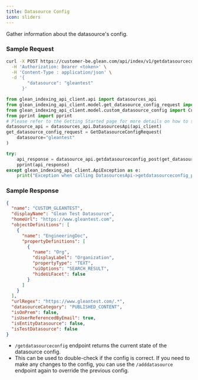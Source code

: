 ```yaml
---
title: Datasource Config
icon: sliders
---
```



Gather information about the datasource's config.

### Sample Request

<Tabs>
<TabItem value="curl" label="cURL">

```bash
curl -X POST https://customer-be.glean.com/api/index/v1/getdatasourceconfig \
  -H 'Authorization: Bearer <token>' \
  -H 'Content-Type : application/json' \
  -d '{
        "datasource": "gleantest"
      }'
```

</TabItem>
<TabItem value="python" label="Python">

```python
from glean_indexing_api_client.api import datasources_api
from glean_indexing_api_client.model.get_datasource_config_request import GetDatasourceConfigRequest
from glean_indexing_api_client.model.custom_datasource_config import CustomDatasourceConfig
from pprint import pprint
# Please refer to the Getting Started page for more details on how to setup api_client
datasource_api = datasources_api.DatasourcesApi(api_client)
get_datasource_config_request = GetDatasourceConfigRequest(
    datasource="gleantest"
)

try:
    api_response = datasource_api.getdatasourceconfig_post(get_datasource_config_request)
    pprint(api_response)
except glean_indexing_api_client.ApiException as e:
    print("Exception when calling DatasourcesApi->getdatasourceconfig_post: %s\n" % e)
```

</TabItem>
</Tabs>

### Sample Response

```json
{
  "name": "CUSTOM_GLEANTEST",
  "displayName": "Glean Test Datasource",
  "homeUrl": "https://www.gleantest.com",
  "objectDefinitions": [
    {
      "name": "EngineeringDoc",
      "propertyDefinitions": [
        {
          "name": "Org",
          "displayLabel": "Organization",
          "propertyType": "TEXT",
          "uiOptions": "SEARCH_RESULT",
          "hideUiFacet": false
        }
      ]
    }
  ],
  "urlRegex": "https://www.gleantest.com/.*",
  "datasourceCategory": "PUBLISHED_CONTENT",
  "isOnPrem": false,
  "isUserReferencedByEmail": true,
  "isEntityDatasource": false,
  "isTestDatasource": false
}
```

- `/getdatasourceconfig` endpoint returns the current state of the datasource config.
- This can be used to double-check if the config is correct. If you need to make any changes to the config, you can use the `/adddatasource` endpoint again to override the previous config.
